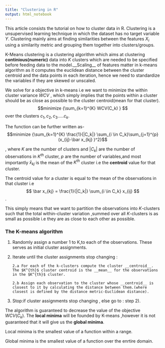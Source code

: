 ```yaml
---
title: "Clustering in R"
output: html_notebook
---
```


This article consists the tutorial on how to cluster data in R. Clustering is a unsupervised learning technique in which the dataset has no target variable $Y$. Clustering mainly aims at finding similarities between the features $X_i$ using a similarity metric and grouping them together into clusters/groups.

K-Means clustering is a clustering algorithm which aims at clustering __continious(numeric)__ data into $K$ clusters which are needed to be specified before feeding data to the model.__Scaling__ of features matter in k-means algorithm as it computes the euclidean distance between the cluster centroid and the data points in each iteration, hence we need to standardize the variables if they are skewed or unscaled.

We solve for a objective in k-means i.e we want to minimize the within cluster variance $WCV$ , which simply implies that the points within a cluster should be as close as possible to the cluster centroid(mean for that cluster).
$$minimize {\sum_{k=1}^{K} WCV(C_k) } $$ over the clusters $c_1,c_2,c_3.....c_k$.


The function can be further written as- 
$$minimize {\sum_{k=1}^{K} \frac{1}{|C_k|} \sum_{i \in C_k}\sum_{j=1}^{p}(x_{ij}-\bar x_{kj} )^2}$$

, where $K$ are the number of clusters and $|C_k|$ are the number of observations in $K^{th}$ cluster, $p$ are the number of variables,and most importantly $\bar x_{kj}$ is the mean of the $K^{th}$ cluster i.e the __centroid__ value for that cluster.

The centroid value for a cluster is equal to the mean of the observations in that cluster i.e $$ \bar x_{kj} = \frac{1}{|C_k|} \sum_{i \in C_k} x_{ij} $$.

This simply means that we want to partition the observations into $K$-clusters such that the total within-cluster variation ,summed over all $K$-clusters is as small as possible i.e they are as close to each other as possible.


### The K-means algorithm

1) Randomly assign a number 1 to K,to each of the observations. These serves as initial cluster assignments.

2) Iterate until the cluster assignments stop changing :
      
       2.a For each of the k-clusters compute the cluster __centroid__. The $K^{th}$ cluster centroid is the __mean__ for the observations in the $K^{th}$ cluster.
       
       2.b Assign each observation to the cluster whose __centroid__ is closest to it by calculating the distance between them.(where closest is defined by the distance metric-Euclidean distance).
       
       
3) Stop:if cluster assignments stop changing , else go to : step 2).


The algorithm is guaranteed to decrease the value of the objective $WCV(C_k)$. The __local minima__  will be founded by K-means ,however it is not guaranteed that it will give us the __global minima__.

Local minima is the smallest value of a function within a range.

Global minima is the smallest value of a function over the enrtire domain. 